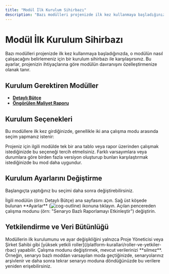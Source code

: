 ```yaml
---
title: "Modül İlk Kurulum Sihirbazı"
description: "Bazı modülleri projenizde ilk kez kullanmaya başladığınızda, o modülün nasıl çalışacağını belirlemeniz için bir kurulum sihirbazı ile karşılaşırsınız."
---
```


# Modül İlk Kurulum Sihirbazı

Bazı modülleri projenizde ilk kez kullanmaya başladığınızda, o modülün nasıl çalışacağını belirlemeniz için bir kurulum sihirbazı ile karşılaşırsınız. Bu ayarlar, projenizin ihtiyaçlarına göre modülün davranışını özelleştirmenize olanak tanır.

## Kurulum Gerektiren Modüller

- **[Detaylı Bütçe](/maliyet-yonetimi/detayli-butce)**
- **[Öngörülen Maliyet Raporu](/maliyet-yonetimi/ongorulen-maliyet-raporu)**

## Kurulum Seçenekleri

Bu modüllere ilk kez girdiğinizde, genellikle iki ana çalışma modu arasında seçim yapmanız istenir:

<CardGroup cols={2}>
  <Card title="Varsayılan / Tekil Mod" icon="file-outline">
    Projeniz için ilgili modülde tek bir ana tablo veya rapor üzerinden çalışmak istediğinizde bu seçeneği tercih etmelisiniz.
  </Card>
  <Card title="Senaryo Bazlı Mod" icon="file-multiple-outline">
    Farklı varsayımlara veya durumlara göre birden fazla versiyon oluşturup bunları karşılaştırmak istediğinizde bu mod daha uygundur.
  </Card>
</CardGroup>

## Kurulum Ayarlarını Değiştirme

Başlangıçta yaptığınız bu seçimi daha sonra değiştirebilirsiniz.

<Steps>
  <Step title="Modül Sayfasına Gidin">
    İlgili modülün (örn: Detaylı Bütçe) ana sayfasını açın.
  </Step>
  <Step title="Ayarları Açın">
    Sağ üst köşede bulunan **Ayarlar** (<img src="/icons/cog-outline.svg" alt="cog-outline" className="inline align-middle dark:invert" style={{width: '16px', height: '16px', margin: 0}} />) ikonuna tıklayın.
  </Step>
  <Step title="Modu Değiştirin">
    Açılan pencereden çalışma modunu (örn: "Senaryo Bazlı Raporlamayı Etkinleştir") değiştirin.
  </Step>
</Steps>

## Yetkilendirme ve Veri Bütünlüğü

<AccordionGroup>
  <Accordion title="Yetkilendirme">
    Modüllerin ilk kurulumunu ve ayar değişikliğini yalnızca Proje Yöneticisi veya Şirket Sahibi gibi [yüksek yetkili roller](/platform-kurallari/roller-ve-yetkiler-rbac) yapabilir.
  </Accordion>
  <Accordion title="Veri Bütünlüğü">
    Çalışma modunu değiştirmek, mevcut verilerinizi **silmez**. Örneğin, senaryo bazlı moddan varsayılan moda geçtiğinizde, senaryolarınız arşivlenir ve daha sonra tekrar senaryo moduna döndüğünüzde bu verilere yeniden erişebilirsiniz.
  </Accordion>
</AccordionGroup>
